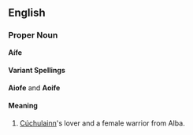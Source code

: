 ==English==

===Proper Noun===
'''Aífe'''

====Variant Spellings====
'''Aiofe''' and '''Aoife'''

====Meaning====
#[[Cúchulainn]]'s lover and a female warrior from Alba.